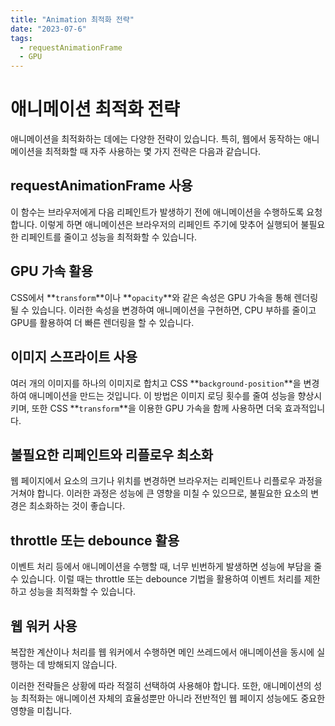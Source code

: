 ```yaml
---
title: "Animation 최적화 전략"
date: "2023-07-6"
tags:
  - requestAnimationFrame
  - GPU
---
```


# 애니메이션 최적화 전략

애니메이션을 최적화하는 데에는 다양한 전략이 있습니다. 특히, 웹에서 동작하는 애니메이션을 최적화할 때 자주 사용하는 몇 가지 전략은 다음과 같습니다.

## **requestAnimationFrame 사용**

이 함수는 브라우저에게 다음 리페인트가 발생하기 전에 애니메이션을 수행하도록 요청합니다. 이렇게 하면 애니메이션은 브라우저의 리페인트 주기에 맞추어 실행되어 불필요한 리페인트를 줄이고 성능을 최적화할 수 있습니다.

## **GPU 가속 활용**

CSS에서 **`transform`**이나 **`opacity`**와 같은 속성은 GPU 가속을 통해 렌더링될 수 있습니다. 이러한 속성을 변경하여 애니메이션을 구현하면, CPU 부하를 줄이고 GPU를 활용하여 더 빠른 렌더링을 할 수 있습니다.

## **이미지 스프라이트 사용**

여러 개의 이미지를 하나의 이미지로 합치고 CSS **`background-position`**을 변경하여 애니메이션을 만드는 것입니다. 이 방법은 이미지 로딩 횟수를 줄여 성능을 향상시키며, 또한 CSS **`transform`**을 이용한 GPU 가속을 함께 사용하면 더욱 효과적입니다.

## **불필요한 리페인트와 리플로우 최소화**

웹 페이지에서 요소의 크기나 위치를 변경하면 브라우저는 리페인트나 리플로우 과정을 거쳐야 합니다. 이러한 과정은 성능에 큰 영향을 미칠 수 있으므로, 불필요한 요소의 변경은 최소화하는 것이 좋습니다.

## **throttle 또는 debounce 활용**

이벤트 처리 등에서 애니메이션을 수행할 때, 너무 빈번하게 발생하면 성능에 부담을 줄 수 있습니다. 이럴 때는 throttle 또는 debounce 기법을 활용하여 이벤트 처리를 제한하고 성능을 최적화할 수 있습니다.

## **웹 워커 사용**

복잡한 계산이나 처리를 웹 워커에서 수행하면 메인 쓰레드에서 애니메이션을 동시에 실행하는 데 방해되지 않습니다.

이러한 전략들은 상황에 따라 적절히 선택하여 사용해야 합니다. 또한, 애니메이션의 성능 최적화는 애니메이션 자체의 효율성뿐만 아니라 전반적인 웹 페이지 성능에도 중요한 영향을 미칩니다.
